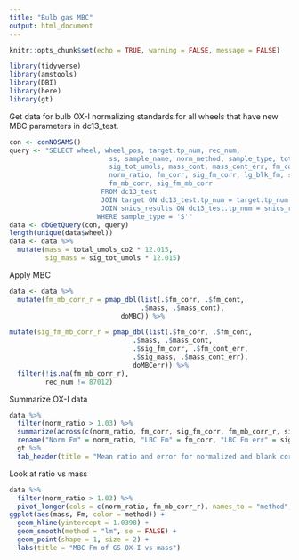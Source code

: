 ```yaml
---
title: "Bulb gas MBC"
output: html_document
---
```


```r
knitr::opts_chunk$set(echo = TRUE, warning = FALSE, message = FALSE)
```

```r
library(tidyverse)
library(amstools)
library(DBI)
library(here)
library(gt)
```

Get data for bulb OX-I normalizing standards for all wheels that have new MBC parameters in dc13_test.

```r
con <- conNOSAMS()
query <- "SELECT wheel, wheel_pos, target.tp_num, rec_num,
                         ss, sample_name, norm_method, sample_type, total_umols_co2,
                         sig_tot_umols, mass_cont, mass_cont_err, fm_cont, fm_cont_err,
                         norm_ratio, fm_corr, sig_fm_corr, lg_blk_fm, sig_lg_blk_fm,
                         fm_mb_corr, sig_fm_mb_corr 
                       FROM dc13_test
                       JOIN target ON dc13_test.tp_num = target.tp_num
                       JOIN snics_results ON dc13_test.tp_num = snics_results.tp_num
                      WHERE sample_type = 'S'"
data <- dbGetQuery(con, query) 
length(unique(data$wheel))
data <- data %>%
  mutate(mass = total_umols_co2 * 12.015,
         sig_mass = sig_tot_umols * 12.015)
```

Apply MBC

```r
data <- data %>% 
  mutate(fm_mb_corr_r = pmap_dbl(list(.$fm_corr, .$fm_cont, 
                                 .$mass, .$mass_cont), 
                            doMBC)) %>% 

mutate(sig_fm_mb_corr_r = pmap_dbl(list(.$fm_corr, .$fm_cont, 
                               .$mass, .$mass_cont, 
                               .$sig_fm_corr, .$fm_cont_err, 
                               .$sig_mass, .$mass_cont_err), 
                               doMBCerr)) %>% 
  filter(!is.na(fm_mb_corr_r),
         rec_num != 87012)
```

Summarize OX-I data

```r
data %>% 
  filter(norm_ratio > 1.03) %>%  
  summarize(across(c(norm_ratio, fm_corr, sig_fm_corr, fm_mb_corr_r, sig_fm_mb_corr_r), mean), n()) %>% 
  rename("Norm Fm" = norm_ratio, "LBC Fm" = fm_corr, "LBC Fm err" = sig_fm_corr, "MBC Fm" = fm_mb_corr_r, "MBC Fm err" = sig_fm_mb_corr_r, "N" = "n()") %>%
  gt %>% 
  tab_header(title = "Mean ratio and error for normalized and blank corrected GS OX-I")
```

Look at ratio vs mass

```r
data %>% 
  filter(norm_ratio > 1.03) %>%  
  pivot_longer(cols = c(norm_ratio, fm_mb_corr_r), names_to = "method", values_to = "Fm") %>%  
ggplot(aes(mass, Fm, color = method)) +
  geom_hline(yintercept = 1.0398) +
  geom_smooth(method = "lm", se = FALSE) +
  geom_point(shape = 1, size = 2) +
  labs(title = "MBC Fm of GS OX-I vs mass")
```

